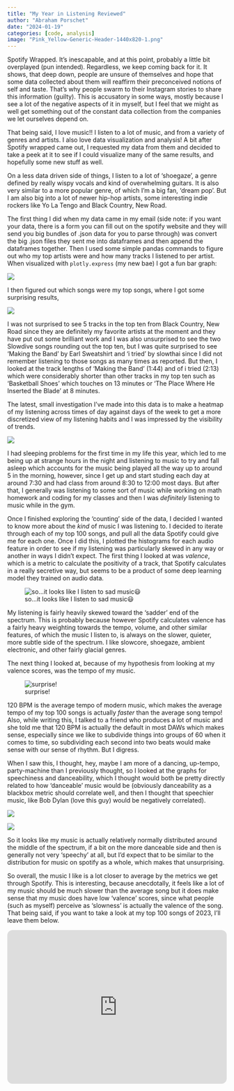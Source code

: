 ```yaml
---
title: "My Year in Listening Reviewed"
author: "Abraham Porschet"
date: "2024-01-19"
categories: [code, analysis]
image: "Pink_Yellow-Generic-Header-1440x820-1.png"
---
```


Spotify Wrapped. It's inescapable, and at this point, probably a little bit overplayed (pun intended). Regardless, we keep coming back for it. It shows, that deep down, people are unsure of themselves and hope that some data collected about them will reaffirm their preconceived notions of self and taste. That's why people swarm to their Instagram stories to share this information (guilty). This is accusatory in some ways, mostly because I see a lot of the negative aspects of it in myself, but I feel that we might as well get something out of the constant data collection from the companies we let ourselves depend on.

That being said, I love music!! I listen to a lot of music, and from a variety of genres and artists. I also love data visualization and analysis! A bit after Spotify wrapped came out, I requested my data from them and decided to take a peek at it to see if I could visualize many of the same results, and hopefully some new stuff as well.

On a less data driven side of things, I listen to a lot of 'shoegaze', a genre defined by really wispy vocals and kind of overwhelming guitars. It is also very similar to a more popular genre, of which I'm a big fan, 'dream pop'. But I am also big into a lot of newer hip-hop artists, some interesting indie rockers like Yo La Tengo and Black Country, New Road.

The first thing I did when my data came in my email (side note: if you want your data, there is a form you can fill out on the spotify website and they will send you big bundles of .json data for you to parse through) was convert the big .json files they sent me into dataframes and then append the dataframes together. Then I used some simple pandas commands to figure out who my top artists were and how many tracks I listened to per artist. When visualized with `plotly.express` (my new bae) I got a fun bar graph:

![](topArtists2023.png)

I then figured out which songs were my top songs, where I got some surprising results,

![](topTracks2023.png)

I was not surprised to see 5 tracks in the top ten from Black Country, New Road since they are definitely my favorite artists at the moment and they have put out some brilliant work and I was also unsurprised to see the two Slowdive songs rounding out the top ten, but I was quite surprised to see 'Making the Band' by Earl Sweatshirt and 'i tried' by slowthai since I did not remember listening to those songs as many times as reported. But then, I looked at the track lengths of 'Making the Band' (1:44) and of i tried (2:13) which were considerably shorter than other tracks in my top ten such as 'Basketball Shoes' which touches on 13 minutes or 'The Place Where He Inserted the Blade' at 8 minutes.

The latest, small investigation I've made into this data is to make a heatmap of my listening across times of day against days of the week to get a more discretized view of my listening habits and I was impressed by the visibility of trends.

![](listeningHeatMap.png)

I had sleeping problems for the first time in my life this year, which led to me being up at strange hours in the night and listening to music to try and fall asleep which accounts for the music being played all the way up to around 5 in the morning, however, since I get up and start studing each day at around 7:30 and had class from around 8:30 to 12:00 most days. But after that, I generally was listening to some sort of music while working on math homework and coding for my classes and then I was *definitely* listening to music while in the gym.

Once I finished exploring the 'counting' side of the data, I decided I wanted to know more about the *kind* of music I was listening to. I decided to iterate through each of my top 100 songs, and pull all the data Spotify could give me for each one. Once I did this, I plotted the histograms for each audio feature in order to see if my listening was particularly skewed in any way or another in ways I didn't expect. The first thing I looked at was *valence*, which is a metric to calculate the positivity of a track, that Spotify calculates in a really secretive way, but seems to be a product of some deep learning model they trained on audio data.

![so...it looks like I listen to sad music😃](valence.png)

My listening is fairly heavily skewed toward the 'sadder' end of the spectrum. This is probably because however Spotify calculates valence has a fairly heavy weighting towards the tempo, volume, and other similar features, of which the music I listen to, is always on the slower, quieter, more subtle side of the spectrum. I like slowcore, shoegaze, ambient electronic, and other fairly glacial genres.

The next thing I looked at, because of my hypothesis from looking at my valence scores, was the tempo of my music. 

![surprise!](tempo.png)

120 BPM is the average tempo of modern music, which makes the average tempo of my top 100 songs is actually *faster* than the average song tempo! Also, while writing this, I talked to a friend who produces a lot of music and she told me that 120 BPM is actually the default in most DAWs which makes sense, especially since we like to subdivide things into groups of 60 when it comes to time, so subdividing each second into two beats would make sense with our sense of rhythm. But I digress.

When I saw this, I thought, hey, maybe I am more of a dancing, up-tempo, party-machine than I previously thought, so I looked at the graphs for speechiness and danceability, which I thought would both be pretty directly related to how 'danceable' music would be (obviously danceability as a blackbox metric should correlate well, and then I thought that speechier music, like Bob Dylan (love this guy) would be negatively correlated).

:::{layout-nrow=1}
![](danceability.png)

![](speechiness.png)
:::

So it looks like my music is actually relatively normally distributed around the middle of the spectrum, if a bit on the more danceable side and then is generally not very 'speechy' at all, but I'd expect that to be similar to the distribution for music on spotify as a whole, which makes that unsurprising.

So overall, the music I like is a lot closer to average by the metrics we get through Spotify. This is interesting, because anecdotally, it feels like a lot of my music should be much slower than the average song but it does make sense that my music does have low 'valence' scores, since what people (such as myself) perceive as 'slowness' is actually the valence of the song. That being said, if you want to take a look at my top 100 songs of 2023, I'll leave them below. 

<iframe style="border-radius:12px" src="https://open.spotify.com/embed/playlist/0yCIh10gY69JPwyXD7QrUN?utm_source=generator" width="100%" height="352" frameBorder="0" allowfullscreen="" allow="autoplay; clipboard-write; encrypted-media; fullscreen; picture-in-picture" loading="lazy"></iframe>